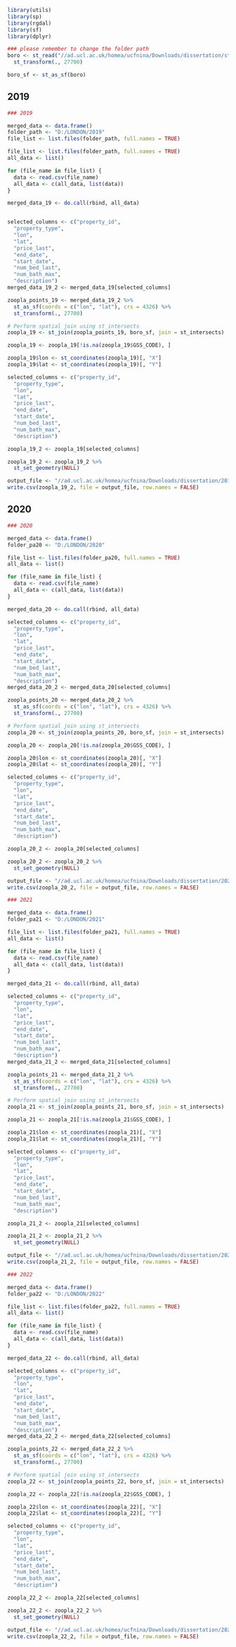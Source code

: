 ```{r}
library(utils)
library(sp)
library(rgdal)
library(sf)
library(dplyr)
```
```{r}
### please remember to change the folder path
boro <- st_read("//ad.ucl.ac.uk/homea/ucfnina/Downloads/dissertation/statistical-gis-boundaries-london/ESRI/London_Borough_Excluding_MHW.shp")%>%
  st_transform(., 27700)

boro_sf <- st_as_sf(boro)

```
## 2019
```{r}
### 2019

merged_data <- data.frame()
folder_path <- "D:/LONDON/2019"
file_list <- list.files(folder_path, full.names = TRUE)

file_list <- list.files(folder_path, full.names = TRUE)
all_data <- list()

for (file_name in file_list) {
  data <- read.csv(file_name)
  all_data <- c(all_data, list(data))
}

merged_data_19 <- do.call(rbind, all_data)



```
```{r}

selected_columns <- c("property_id",
  "property_type",
  "lon",
  "lat",
  "price_last",
  "end_date",
  "start_date",
  "num_bed_last",
  "num_bath_max",
  "description")
merged_data_19_2 <- merged_data_19[selected_columns]


```


```{r}
zoopla_points_19 <- merged_data_19_2 %>%
  st_as_sf(coords = c("lon", "lat"), crs = 4326) %>%
  st_transform(., 27700)

# Perform spatial join using st_intersects
zoopla_19 <- st_join(zoopla_points_19, boro_sf, join = st_intersects)

zoopla_19 <- zoopla_19[!is.na(zoopla_19$GSS_CODE), ]

zoopla_19$lon <- st_coordinates(zoopla_19)[, "X"]
zoopla_19$lat <- st_coordinates(zoopla_19)[, "Y"]

```


```{r}
selected_columns <- c("property_id",
  "property_type",
  "lon",
  "lat",
  "price_last",
  "end_date",
  "start_date",
  "num_bed_last",
  "num_bath_max",
  "description")

zoopla_19_2 <- zoopla_19[selected_columns]

```

```{r}
zoopla_19_2 <- zoopla_19_2 %>%
  st_set_geometry(NULL)
```


```{r}
output_file <- "//ad.ucl.ac.uk/homea/ucfnina/Downloads/dissertation/2019.csv"
write.csv(zoopla_19_2, file = output_file, row.names = FALSE)
```



## 2020
```{r}
### 2020

merged_data <- data.frame()
folder_pa20 <- "D:/LONDON/2020"

file_list <- list.files(folder_pa20, full.names = TRUE)
all_data <- list()

for (file_name in file_list) {
  data <- read.csv(file_name)
  all_data <- c(all_data, list(data))
}

merged_data_20 <- do.call(rbind, all_data)

selected_columns <- c("property_id",
  "property_type",
  "lon",
  "lat",
  "price_last",
  "end_date",
  "start_date",
  "num_bed_last",
  "num_bath_max",
  "description")
merged_data_20_2 <- merged_data_20[selected_columns]

zoopla_points_20 <- merged_data_20_2 %>%
  st_as_sf(coords = c("lon", "lat"), crs = 4326) %>%
  st_transform(., 27700)

# Perform spatial join using st_intersects
zoopla_20 <- st_join(zoopla_points_20, boro_sf, join = st_intersects)

zoopla_20 <- zoopla_20[!is.na(zoopla_20$GSS_CODE), ]

zoopla_20$lon <- st_coordinates(zoopla_20)[, "X"]
zoopla_20$lat <- st_coordinates(zoopla_20)[, "Y"]

selected_columns <- c("property_id",
  "property_type",
  "lon",
  "lat",
  "price_last",
  "end_date",
  "start_date",
  "num_bed_last",
  "num_bath_max",
  "description")

zoopla_20_2 <- zoopla_20[selected_columns]

zoopla_20_2 <- zoopla_20_2 %>%
  st_set_geometry(NULL)

output_file <- "//ad.ucl.ac.uk/homea/ucfnina/Downloads/dissertation/2020.csv"
write.csv(zoopla_20_2, file = output_file, row.names = FALSE)

```

```{r}
### 2021

merged_data <- data.frame()
folder_pa21 <- "D:/LONDON/2021"

file_list <- list.files(folder_pa21, full.names = TRUE)
all_data <- list()

for (file_name in file_list) {
  data <- read.csv(file_name)
  all_data <- c(all_data, list(data))
}

merged_data_21 <- do.call(rbind, all_data)

selected_columns <- c("property_id",
  "property_type",
  "lon",
  "lat",
  "price_last",
  "end_date",
  "start_date",
  "num_bed_last",
  "num_bath_max",
  "description")
merged_data_21_2 <- merged_data_21[selected_columns]

zoopla_points_21 <- merged_data_21_2 %>%
  st_as_sf(coords = c("lon", "lat"), crs = 4326) %>%
  st_transform(., 27700)

# Perform spatial join using st_intersects
zoopla_21 <- st_join(zoopla_points_21, boro_sf, join = st_intersects)

zoopla_21 <- zoopla_21[!is.na(zoopla_21$GSS_CODE), ]

zoopla_21$lon <- st_coordinates(zoopla_21)[, "X"]
zoopla_21$lat <- st_coordinates(zoopla_21)[, "Y"]

selected_columns <- c("property_id",
  "property_type",
  "lon",
  "lat",
  "price_last",
  "end_date",
  "start_date",
  "num_bed_last",
  "num_bath_max",
  "description")

zoopla_21_2 <- zoopla_21[selected_columns]

zoopla_21_2 <- zoopla_21_2 %>%
  st_set_geometry(NULL)

output_file <- "//ad.ucl.ac.uk/homea/ucfnina/Downloads/dissertation/2021.csv"
write.csv(zoopla_21_2, file = output_file, row.names = FALSE)
```

```{r}
### 2022

merged_data <- data.frame()
folder_pa22 <- "D:/LONDON/2022"

file_list <- list.files(folder_pa22, full.names = TRUE)
all_data <- list()

for (file_name in file_list) {
  data <- read.csv(file_name)
  all_data <- c(all_data, list(data))
}

merged_data_22 <- do.call(rbind, all_data)

selected_columns <- c("property_id",
  "property_type",
  "lon",
  "lat",
  "price_last",
  "end_date",
  "start_date",
  "num_bed_last",
  "num_bath_max",
  "description")
merged_data_22_2 <- merged_data_22[selected_columns]

zoopla_points_22 <- merged_data_22_2 %>%
  st_as_sf(coords = c("lon", "lat"), crs = 4326) %>%
  st_transform(., 27700)

# Perform spatial join using st_intersects
zoopla_22 <- st_join(zoopla_points_22, boro_sf, join = st_intersects)

zoopla_22 <- zoopla_22[!is.na(zoopla_22$GSS_CODE), ]

zoopla_22$lon <- st_coordinates(zoopla_22)[, "X"]
zoopla_22$lat <- st_coordinates(zoopla_22)[, "Y"]

selected_columns <- c("property_id",
  "property_type",
  "lon",
  "lat",
  "price_last",
  "end_date",
  "start_date",
  "num_bed_last",
  "num_bath_max",
  "description")

zoopla_22_2 <- zoopla_22[selected_columns]

zoopla_22_2 <- zoopla_22_2 %>%
  st_set_geometry(NULL)

output_file <- "//ad.ucl.ac.uk/homea/ucfnina/Downloads/dissertation/2022.csv"
write.csv(zoopla_22_2, file = output_file, row.names = FALSE)
```










